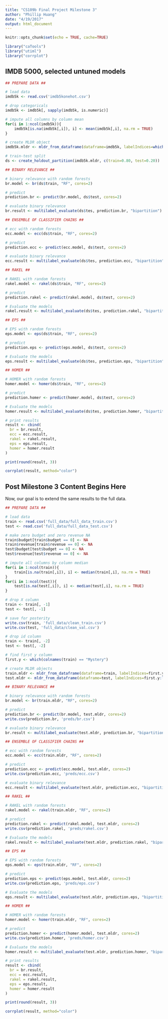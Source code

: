 ```yaml
---
title: "CS109b Final Project Milestone 3"
author: "Phillip Huang"
date: "4/19/2017"
output: html_document
---
```


```r
knitr::opts_chunk$set(echo = TRUE, cache=TRUE)
```

```r
library("caTools")
library("utiml")
library("corrplot")
```

## IMDB 5000, selected untuned models

```r
## PREPARE DATA ##

# load data
imdb5k <- read.csv('imdb5konehot.csv')

# drop categoricals
imdb5k <- imdb5k[, sapply(imdb5k, is.numeric)]

# impute all columns by column mean
for(i in 1:ncol(imdb5k)){
    imdb5k[is.na(imdb5k[,i]), i] <- mean(imdb5k[,i], na.rm = TRUE)
}

# create MLDR object
imdb5k.mldr <- mldr_from_dataframe(dataframe=imdb5k, labelIndices=which(startsWith(colnames(imdb5k), "i_")))

# train-test split
ds <- create_holdout_partition(imdb5k.mldr, c(train=0.80, test=0.20))
```


```r
## BINARY RELEVANCE ##

# binary relevance with random forests
br.model <- br(ds$train, "RF", cores=2)

# predict
prediction.br <- predict(br.model, ds$test, cores=2)

# evaluate binary relevance
br.result <- multilabel_evaluate(ds$tes, prediction.br, "bipartition")
```

```r
## ENSEMBLE OF CLASSIFIER CHAINS ##

# ecc with random forests
ecc.model <- ecc(ds$train, "RF", cores=2)

# predict
prediction.ecc <- predict(ecc.model, ds$test, cores=2)

# evaluate binary relevance
ecc.result <- multilabel_evaluate(ds$tes, prediction.ecc, "bipartition")
```

```r
## RAKEL ##

# RAKEL with random forests
rakel.model <- rakel(ds$train, "RF", cores=2)

# predict
prediction.rakel <- predict(rakel.model, ds$test, cores=2)

# Evaluate the models
rakel.result <- multilabel_evaluate(ds$tes, prediction.rakel, "bipartition")
```

```r
## EPS ##

# EPS with random forests
eps.model <- eps(ds$train, "RF", cores=2)

# predict
prediction.eps <- predict(eps.model, ds$test, cores=2)

# Evaluate the models
eps.result <- multilabel_evaluate(ds$tes, prediction.eps, "bipartition")
```


```r
## HOMER ##

# HOMER with random forests
homer.model <- homer(ds$train, "RF", cores=2)

# predict
prediction.homer <- predict(homer.model, ds$test, cores=2)

# Evaluate the models
homer.result <- multilabel_evaluate(ds$tes, prediction.homer, "bipartition")
```

```r
# print results
result <- cbind(
  br = br.result,
  ecc = ecc.result,
  rakel = rakel.result,
  eps = eps.result,
  homer = homer.result
)

print(round(result, 3))
```
```r
corrplot(result, method="color")
```

## Post Milestone 3 Content Begins Here

Now, our goal is to extend the same results to the full data.

```r
## PREPARE DATA ##

# load data
train <- read.csv('full_data/full_data_train.csv')
test <- read.csv('full_data/full_data_test.csv')

# make zero budget and zero revenue NA
train$budget[train$budget == 0] <- NA
train$revenue[train$revenue == 0] <- NA
test$budget[test$budget == 0] <- NA
test$revenue[test$revenue == 0] <- NA

# impute all columns by column median
for(i in 1:ncol(train)){
    train[is.na(train[,i]), i] <- median(train[,i], na.rm = TRUE)
}
for(i in 1:ncol(test)){
    test[is.na(test[,i]), i] <- median(test[,i], na.rm = TRUE)
}

# drop X column
train <- train[, -1]
test <- test[, -1]

# save for posterity
write.csv(train, 'full_data/clean_train.csv')
write.csv(test, 'full_data/clean_val.csv')

# drop id column
train <- train[, -2]
test <- test[, -2]

# find first y column
first.y <- which(colnames(train) == "Mystery")

# create MLDR objects
train.mldr <- mldr_from_dataframe(dataframe=train, labelIndices=first.y:length(test))
test.mldr <- mldr_from_dataframe(dataframe=test, labelIndices=first.y:length(test))
```

```r
## BINARY RELEVANCE ##

# binary relevance with random forests
br.model <- br(train.mldr, "RF", cores=2)

# predict
prediction.br <- predict(br.model, test.mldr, cores=2)
write.csv(prediction.br, 'preds/br.csv')

# evaluate binary relevance
br.result <- multilabel_evaluate(test.mldr, prediction.br, "bipartition")
```

```r
## ENSEMBLE OF CLASSIFIER CHAINS ##

# ecc with random forests
ecc.model <- ecc(train.mldr, "RF", cores=2)

# predict
prediction.ecc <- predict(ecc.model, test.mldr, cores=2)
write.csv(prediction.ecc, 'preds/ecc.csv')

# evaluate binary relevance
ecc.result <- multilabel_evaluate(test.mldr, prediction.ecc, "bipartition")
```


```r
## RAKEL ##

# RAKEL with random forests
rakel.model <- rakel(train.mldr, "RF", cores=2)

# predict
prediction.rakel <- predict(rakel.model, test.mldr, cores=2)
write.csv(prediction.rakel, 'preds/rakel.csv')

# Evaluate the models
rakel.result <- multilabel_evaluate(test.mldr, prediction.rakel, "bipartition")
```

```r
## EPS ##

# EPS with random forests
eps.model <- eps(train.mldr, "RF", cores=2)

# predict
prediction.eps <- predict(eps.model, test.mldr, cores=2)
write.csv(prediction.eps, 'preds/eps.csv')

# Evaluate the models
eps.result <- multilabel_evaluate(test.mldr, prediction.eps, "bipartition")
```

```r
## HOMER ##

# HOMER with random forests
homer.model <- homer(train.mldr, "RF", cores=2)

# predict
prediction.homer <- predict(homer.model, test.mldr, cores=2)
write.csv(prediction.homer, 'preds/homer.csv')

# Evaluate the models
homer.result <- multilabel_evaluate(test.mldr, prediction.homer, "bipartition")
```

```r
# print results
result <- cbind(
  br = br.result,
  ecc = ecc.result,
  rakel = rakel.result,
  eps = eps.result,
  homer = homer.result
)

print(round(result, 3))
```
```r
corrplot(result, method="color")
```
